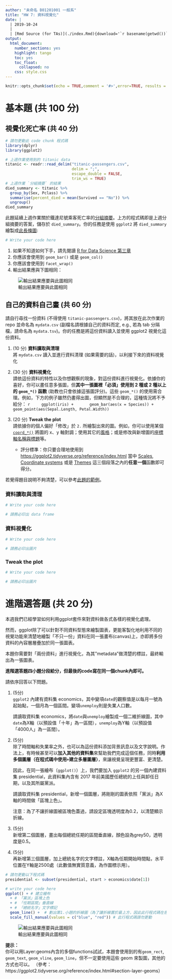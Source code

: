 ```yaml
---
author: "未命名 B01201001 一般系"
title: "HW 7: 資料視覺化"
date: |
  | 2019-10-24
  |
  | [Rmd Source (for TAs)](./index.Rmd){download='`r basename(getwd())`.Rmd'}
output:
  html_document:
    number_sections: yes
    highlight: tango
    toc: yes
    toc_float:
      collapsed: no
    css: style.css
---
```


```r
knitr::opts_chunk$set(echo = TRUE,comment = '#>',error=TRUE, results = 'hold', out.width='70%', fig.align = 'center')
```

基本題 (共 100 分)
=====================

## 視覺化死亡率 (共 40 分)

```r
# 請勿更動此 code chunk 程式碼
library(dplyr)
library(ggplot2)

# 上週作業使用到的 titanic data
titanic <- readr::read_delim("titanic-passengers.csv", 
                             delim = ";", 
                             escape_double = FALSE, 
                             trim_ws = TRUE)
# 上週作業 `分組摘要` 的結果
died_summary <- titanic %>% 
  group_by(Sex, Pclass) %>%
  summarise(percent_died = mean(Survived == "No")) %>%
  ungroup()
died_summary 
```

此題延續上週作業關於鐵達尼號乘客死亡率的[分組摘要](https://rlads2019.github.io/hw6/index.html#q2)。上方的程式碼即是上週分組摘要的答案，儲存於 `died_summary`。你的任務是使用 `ggplot2` 將 `died_summary` 繪製成[此長條圖](#bar-chart):

```r
# Write your code here
```

<div class="alert alert-success hint">
1. 如果不知道如何下手，請先閱讀 [R for Data Science 第三章](https://r4ds.had.co.nz/data-visualisation.html)
1. 你應該會使用到 `geom_bar()` 或是 `geom_col()`
1. 你應該會使用到 `facet_wrap()`
1. 輸出結果應與下圖相同：

![輸出結果應要與此圖相同](./died_summary.png){#bar-chart .half}
</div>


## 自己的資料自己畫 (共 60 分)

請自行尋找一份資料 (不得使用 `titanic-passengers.csv`)，將其放在此次作業的 repo 並命名為 `mydata.csv` (副檔名請根據自己的資料而定, e.g., 若為 tab 分隔檔，請命名為 `mydata.tsv`)。你的任務是將這份資料讀入並使用 ggplot2 視覺化這份資料。

1. (10 分) **資料讀取與清理**  
將 `mydata.csv` 讀入並進行資料清理 (如果需要的話)，以利接下來的資料視覺化

2. (30 分) **資料視覺化**  
請依這份資料的特性以及你想觀察的現象，對這份資料進行視覺化。依據你的喜好，你可以畫任意多張圖，但**其中一張圖裡「必須」使用到 2 種或 2 種以上的 `geom_*()` 函數** (助教也只會依據這張圖評分)。這些 `geom_*()` 的使用需合理。例如，下方的例子雖然仍畫得出圖，但顯然是不合理的，這種情況將不予給分：
    ```r
    ggplot(iris) +
      geom_bar(aes(x = Species)) +
      geom_point(aes(Sepal.Length, Petal.Width))
    ```

3. (20 分) **Tweak the plot**  
請依據你的個人偏好「修改」於 `2.` 所繪製出來的圖。例如，你可以使用某個 [`coord_*()`][coord_func] 將圖的 x、y 軸對調；使用其它的[風格][theme]；或是修改與新增圖的[座標軸名稱與標題][scales]等。
    - 評分標準：你只要合理地使用到 <https://ggplot2.tidyverse.org/reference/index.html> 當中 [Scales][scales], [Coordinate systems][coord_func] 或是 [Themes][theme] 這三個段落之內的**任意一個**函數即可得分。


[coord_func]: https://ggplot2.tidyverse.org/reference/index.html#section-coordinate-systems

[theme]: https://ggplot2.tidyverse.org/reference/index.html#section-themes

[scales]: https://ggplot2.tidyverse.org/reference/index.html#section-scales

<div class="alert alert-success hint">
若覺得題目說明不夠清楚，可以參考[此題的範例](https://rlads2019.github.io/hw7-draft/Q2_example.html)。
</div>


### 資料讀取與清理 {-}

```r
# Write your code here

# 請務必印出 data frame
```

### 資料視覺化 {-}

```r
# Write your code here

# 請務必印出圖片
```

### Tweak the plot {-}

```r
# Write your code here

# 請務必印出圖片
```



進階選答題 (共 20 分)
=====================

本週我們已經學習如何利用ggplot套件來對資料做各式各樣的視覺化處理。

然而，ggplot除了可以針對不同資料型態來繪製圖表，更能客製化地利用不同的視覺功能來清楚地繪製「不只一份」資料在同一張畫布(canvas)上，亦即將多份資料的內容層層疊加於同一張圖表。

本題你需要對「兩份資料」進行視覺化，為其"metadata"做清楚的標註，最終輸出為一張圖表。

**進階選答題四小題分段給分，但最後的code寫在同一個chunk內即可。**

請依序回答以下問題。



1. (5分)  
`ggplot2` 內建有資料集 economics，其中變項`date`的觀察值是以每月一號為起始點，一個月為一個區間。變項`unemploy`則是失業人口數。

    請讀取資料集 economics，將`date`與`unemploy`繪製成一個二維折線圖，其中`date`為X軸（以預設值「十年」為一區間），`unemploy`為Y軸（以預設值「4000人」為一區間）。

2. (5分)  
除了時間軸和失業率之外，也可以為這份資料添加背景訊息以及文字說明。作法上，有時候甚至可以**加入其他的資料集**來幫助我們完成這個任務，同時**利用多個圖層（在程式碼中使用`+`建立多層圖層）**，來讓視覺呈現更豐富、更清楚。

    因此，在同一張繪布（`ggplot()`）上，我們要加入 `ggplot2` 的另一個內建資料集 presidential，此資料集內含有 2017 年前美國歷任總統的上任與卸任日期，以及其所屬黨派。

    請讀取資料集 presidential，新增一個圖層，將剛剛的圖表依照「黨派」為X軸的時間做「區塊上色」。

    注意：為了不讓折線圖被區塊色蓋過，請設定區塊透明度為0.2，以清楚顯示折線。


3. (5分)  
新增第二個圖層，畫出每個總統任期的區間垂直線，顏色設為grey50，透明度是0.5。


4. (5分)  
再新增第三個圖層，加上總統名字的文字標註，X軸為任期開始時間點，水平位置在Y軸是2500處（此數值無實質意義，為作圖標示用）。


```r
# 請勿更動以下程式碼
presidential <- subset(presidential, start > economics$date[1])

# write your code here
ggplot() + # 建立繪布
  + # 「黨派」區塊上色
  + # 「任期區間」垂直線
  + # 「總統名字」文字標記
  geom_line() +  # 劃出第1.小題的折線圖（為了讓折線置於最上方，因此此行程式碼在各個 geom 的最後面）
  scale_fill_manual(values = c("blue", "red")) # 此行程式碼請勿更動
```


![輸出結果應要與此圖相同](./final_chart.png){#bar-chart .half}

**提示：**  
你可以用Layer:geoms內含的多個functions試試，本題會使用到的有`geom_rect`, `geom_text`, `geom_vline`, `geom_line`，但不一定要使用這些 geom 來製圖，其他的方式也可以。
（參考：https://ggplot2.tidyverse.org/reference/index.html#section-layer-geoms）

